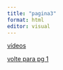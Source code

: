 ```yaml
---
title: "pagina3"
format: html
editor: visual
---
```


[vídeos](https://www.youtube.com/watch?v=NAZwZO-3klM&list=RDNAZwZO-3klM&start_radio=1)

[volte para pg 1](index.html)
